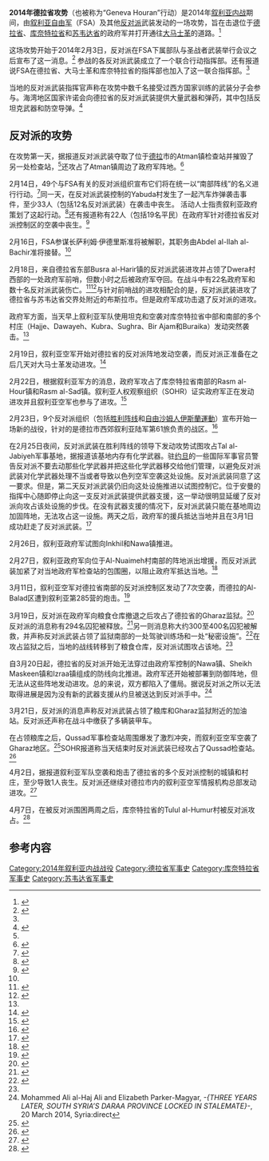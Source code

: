 {{Infobox military conflict
|conflict= 2014年德拉省攻势
|partof= [[叙利亚内战|叙利亚内战]]
|image=
|caption=
|date= 2014年2月3日至5月27日
|place=[[叙利亚|叙利亚]][[德拉省|德拉省]]和[[库奈特拉省|库奈特拉省]]
|result= 勝負不明
*政府军攻占[[库奈特拉|库奈特拉]]南部两个地区<ref name=advancegolan/>
*反对派武装占领Gharaz地区监狱和粮库
|combatant1={{flagicon|Syria|1932}} [[叙利亚自由军|叙利亚自由军]]
{{flagicon image|Flag of the Islamic Front (Syria).svg}} 叙利亚伊斯兰阵线
* [[自由沙姆人伊斯蘭運動|自由沙姆人伊斯蘭運動]]<ref name="61brigade"/>
{{Flagicon image|Flag of Jabhat al-Nusra.jpg}} [[努斯拉陣線|胜利阵线]]<ref name="61brigade"/>
|combatant2={{flagicon|Syria}} 叙利亚政府
*{{flagicon image|Flag of the Syrian Arab Armed Forces.svg}} 叙利亚政府军
*[[國防軍_(敘利亞)|国防军]]
|commander1=Abdul-Ilah al-Bashir-{准}-将<br /><small>（叙利亚自由军参谋长，2014年2月16日起）</small><ref name=albashir>{{cite news|title=Free Syrian Army fires military chief|publisher=Al Jazeera English|url=http://www.aljazeera.com/news/middleeast/2014/02/free-syrian-army-fires-military-chief-201421742719901171.html|date=16 February 2014|accessdate=16 February 2014|archive-date=2018-08-01|archive-url=https://web.archive.org/web/20180801075447/https://www.aljazeera.com/news/middleeast/2014/02/free-syrian-army-fires-military-chief-201421742719901171.html|dead-url=no}}</ref><br />萨利姆·伊德里斯-{准}-将<br /><small>（叙利亚自由军参谋长，至2014年2月16日）</small><ref name="Huff_unifiedcommand_8Dec2012">{{cite news|first=Bassem|last=Mroue|author2=Suzan Fraser|title=Syria Rebels Create New Unified Military Command|date=2012-12-08|publisher=Associated Press|url=http://www.huffingtonpost.com/2012/12/08/syria-rebels-military-council_n_2263256.html|accessdate=2012-12-08|archive-url=https://www.webcitation.org/6ClMtkEue?url=http://www.huffingtonpost.com/2012/12/08/syria-rebels-military-council_n_2263256.html|archive-date=2012-12-08|dead-url=yes}}</ref>
|commander2= Suheil Salman Hassan少将<br /><small>（第5装甲师师长）</small>
|units1=58个旅<ref name=SouthernComfort>{{cite web |url=https://now.mmedia.me/lb/en/commentaryanalysis/535135-southern-comfort |title=Southern Comfort |publisher=NOW News |date=12 February 2014 |deadurl=yes |archiveurl=https://web.archive.org/web/20160122141503/https://now.mmedia.me/lb/en/commentaryanalysis/535135-southern-comfort |archivedate=2016年1月22日 |accessdate=2014年4月20日 }}</ref>
|units2= 叙利亚陆军第5装甲师
* 第12装甲旅
* 第15机步旅
* 第112机步旅
* 第132机步旅
* 第175炮兵团
第9装甲师
*第52装甲旅<ref>{{Cite web |url=http://www.israelnationalnews.com/News/News.aspx/168052#.UwdAWONdWtE |title=存档副本 |accessdate=2014-04-20 |archive-date=2013-06-07 |archive-url=https://web.archive.org/web/20130607114227/http://www.israelnationalnews.com/News/News.aspx/168052#.UwdAWONdWtE |dead-url=no }}</ref>
|strength1= 30,000名武装分子<ref name=doesthe>{{Cite web |url=http://carnegieendowment.org/syriaincrisis/?fa=55054#comments |title=-{Does the “Southern Front” Exist?}- |accessdate=2014-04-20 |archive-date=2014-03-28 |archive-url=https://web.archive.org/web/20140328144421/http://carnegieendowment.org/syriaincrisis/?fa=55054#comments |dead-url=no }}</ref>
|strength2= 17,000名士兵和亲政府民兵<ref name=doesthe/>
|casualties1=1,300人丧生
|casualties2=600人丧生
|casualties3=
}}
'''2014年德拉省攻势'''（也被称为“Geneva Houran”行动）是2014年[[叙利亚内战|叙利亚内战]]期间，由[[叙利亚自由军|叙利亚自由军]]（FSA）及其他[[叙利亚反对派|反对派]]武装发动的一场攻势，旨在击退位于[[德拉省|德拉省]]、[[库奈特拉省|库奈特拉省]]和[[苏韦达省|苏韦达省]]的政府军并打开通往[[大马士革|大马士革]]的道路。<ref>{{Cite web |url=http://www.theguardian.com/world/2014/mar/11/syria-war-international-effort-southern-front-assad |title=Syria war: new push against Assad being planned, reports suggest |accessdate=2014-04-20 |archive-date=2014-04-07 |archive-url=https://web.archive.org/web/20140407012335/http://www.theguardian.com/world/2014/mar/11/syria-war-international-effort-southern-front-assad |dead-url=no }}</ref>

这场攻势开始于2014年2月3日，反对派在FSA下属部队与圣战者武装举行会议之后宣布了这一消息。<ref>{{cite news |url=http://syrianewsdesk.com/en/2014/02/03/news-opposition-battalions-launch-joint-geneva-houran-battle-daraa |title=Opposition battalions launch joint "Geneva Houran Battle" in Daraa |publisher=Syria Newsdesk |date=3 February 2014 |access-date=2014-04-20 |archive-url=https://web.archive.org/web/20140319234137/http://syrianewsdesk.com/en/2014/02/03/news-opposition-battalions-launch-joint-geneva-houran-battle-daraa |archive-date=2014-03-19 |dead-url=yes }}</ref> 参战的各反对派武装成立了一个联合行动指挥部。还有报道说FSA在德拉省、大马士革和库奈特拉省的指挥部也加入了这一联合指挥部。<ref name="SouthernComfort"/>

当地的反对派武装指挥官声称在攻势中数千名接受过西方国家训练的武装分子会参与。海湾地区国家许诺会向德拉省的反对派武装提供大量武器和弹药，其中包括反坦克武器和防空导弹。<ref>{{Cite web |url=http://news.yahoo.com/syria-rebels-planning-damascus-spring-offensive-181346336.html |title=存档副本 |accessdate=2014-04-20 |archive-date=2014-03-10 |archive-url=https://web.archive.org/web/20140310161741/http://news.yahoo.com/syria-rebels-planning-damascus-spring-offensive-181346336.html |dead-url=no }}</ref>

==反对派的攻势==

在攻势第一天，据报道反对派武装夺取了位于[[德拉|德拉]]市的Atman镇检查站并摧毁了另一处检查站，<ref name="SouthernComfort" />还攻占了Atman镇周边了政府军阵地。<ref>{{cite news |url=http://www.worldtribune.com/2014/02/03/rebels-flush-with-western-arms-take-battle-to-assads-forces-in-southern-syria/ |title=Rebels flush with Western arms take battle to Assad’s forces in southern Syria |publisher=World Tribune |date=3 February 2014 |deadurl=yes |archiveurl=https://web.archive.org/web/20140517171352/http://www.worldtribune.com/2014/02/03/rebels-flush-with-western-arms-take-battle-to-assads-forces-in-southern-syria/ |archivedate=2014年5月17日 |accessdate=2014年4月20日 }}</ref>

2月14日，49个与FSA有关的反对派组织宣布它们将在统一以“南部阵线”的名义进行行动。<ref>{{cite news |url=http://www.syrianobserver.com/News/News/Moderate+Rebel+Groups+Unite+in+Southern+Syria |title=Moderate Rebel Groups Unite in Southern Syria |publisher=The Syrian Observer |date=14 February 2014 |deadurl=yes |archiveurl=https://web.archive.org/web/20140227155744/http://www.syrianobserver.com/News/News/Moderate+Rebel+Groups+Unite+in+Southern+Syria |archivedate=2014年2月27日 |accessdate=2014年4月20日 }}</ref>同一天，在反对派武装控制的Yabuda村发生了一起汽车炸弹袭击事件，至少33人（包括12名反对派武装）在袭击中丧生。 活动人士指责叙利亚政府策划了这起行动。<ref>{{Cite web |url=http://syriahr.com/en/index.php?option=com_news&nid=1693&Itemid=2&task=displaynews#.UzociPmSykE |title=Car bomb in Syria's Daraa province kills at least 33 people |accessdate=2014-04-20 |archive-date=2014-04-21 |archive-url=https://web.archive.org/web/20140421064345/http://syriahr.com/en/index.php?option=com_news&nid=1693&Itemid=2&task=displaynews#.UzociPmSykE |dead-url=no }}</ref>还有报道称有22人（包括19名平民）在政府军针对德拉省反对派控制区的空袭中丧生。<ref>{{Cite web |url=http://syriahr.com/en/index.php?option=com_news&nid=1691&Itemid=2&task=displaynews#.UzodfvmSykE |title=Syria warplanes hit Yabrud near Damascus |accessdate=2014-04-20 |archive-date=2014-04-21 |archive-url=https://web.archive.org/web/20140421064548/http://syriahr.com/en/index.php?option=com_news&nid=1691&Itemid=2&task=displaynews#.UzodfvmSykE |dead-url=no }}</ref>

2月16日，FSA参谋长萨利姆·伊德里斯准将被解职，其职务由Abdel al-Ilah al-Bachir准将接替。<ref name=albashir/>

2月18日，来自德拉省东部Busra al-Harir镇的反对派武装进攻并占领了Dwera村西部的一处政府军前哨，但数小时之后被政府军夺回。在战斗中有22名政府军和数十名反对派武装伤亡。<ref name=southernborder>{{Cite web |url=http://english.al-akhbar.com/content/syrian-army-prepares-attack-its-southern-border |title=Syrian army prepares for an attack from its southern border |access-date=2014-04-20 |archive-url=https://web.archive.org/web/20181009092714/http://english.al-akhbar.com/content/syrian-army-prepares-attack-its-southern-border |archive-date=2018-10-09 |dead-url=yes }}</ref><ref>{{cite news |url=http://syriahr.com/en/index.php?option=com_news&nid=1705&Itemid=2&task=displaynews#.UwlfN_ldVqV |title=Violent clashes continue in Hama and Bombardment on Der'a |publisher=SOHR |date=19 February 2014 |accessdate=2014-04-20 |archive-date=2014-04-21 |archive-url=https://web.archive.org/web/20140421064302/http://syriahr.com/en/index.php?option=com_news&nid=1705&Itemid=2&task=displaynews#.UwlfN_ldVqV |dead-url=no }}</ref>与针对前哨战的进攻相配合的是，反对派武装进攻了德拉省与苏韦达省交界处附近的布斯拉市。但是政府军成功击退了反对派的进攻。

政府军方面，当天早上叙利亚军队使用坦克和空袭对库奈特拉省中部和南部的多个村庄（Hajje、Dawayeh、Kubra、Sughra、Bir Ajam和Buraika）发动突然袭击。<ref name=southernborder/>

2月19日，叙利亚空军开始对德拉省的反对派阵地发动空袭，而反对派正准备在之后几天对大马士革发动进攻。<ref>{{Cite web |url=http://english.alarabiya.net/en/News/middle-east/2014/02/21/Syrian-air-force-steps-up-attacks-in-south.html |title=Syrian air force steps up attacks in south |accessdate=2014-04-20 |archive-date=2017-10-19 |archive-url=https://web.archive.org/web/20171019163621/http://english.alarabiya.net/en/News/middle-east/2014/02/21/Syrian-air-force-steps-up-attacks-in-south.html |dead-url=no }}</ref>

2月22日，根据叙利亚军方的消息，政府军攻占了库奈特拉省南部的Rasm al-Hour镇和Rasm al-Sad镇。叙利亚人权观察组织（SOHR）证实政府军正在发动进攻并且叙利亚空军也参与了进攻。<ref name=advancegolan>{{Cite web |url=http://bostonherald.com/news_opinion/international/middle_east/2014/02/syrian_troops_advance_near_golan_heights_city |title=Syrian troops advance near Golan Heights city |accessdate=2014-04-20 |archive-date=2014-10-25 |archive-url=https://web.archive.org/web/20141025144803/http://www.bostonherald.com/news_opinion/international/middle_east/2014/02/syrian_troops_advance_near_golan_heights_city |dead-url=no }}</ref>

2月23日，9个反对派组织（包括[[努斯拉陣線|胜利阵线]]和[[自由沙姆人伊斯蘭運動|自由沙姆人伊斯蘭運動]]）宣布开始一场新的战役，针对的是德拉市西郊叙利亚陆军第61旅负责的战区。<ref name="61brigade">{{Cite web |url=http://syriahr.com/en/index.php?option=com_news&nid=1752&Itemid=2&task=displaynews#.UzoajvmSykE |title=9 military fighting groups combine in a battle against regime forces |accessdate=2014-04-20 |archive-date=2014-04-21 |archive-url=https://web.archive.org/web/20140421064253/http://syriahr.com/en/index.php?option=com_news&nid=1752&Itemid=2&task=displaynews#.UzoajvmSykE |dead-url=no }}</ref>

在2月25日夜间，反对派武装在胜利阵线的领导下发动攻势试图攻占Tal al-Jabiyeh军事基地，据报道该基地内存有化学武器。驻[[约旦|约旦]]的一些国际军事官员警告反对派不要去动那些化学武器并把这些化学武器移交给他们管理，以避免反对派武装对化学武器处理不当或者导致以色列空军空袭这处设施。反对派武装同意了这一要求。但是，第二天反对派武装仍旧向这处设施推进以试图控制它。位于安曼的指挥中心随即停止向这一支反对派武装提供武器支援，这一举动很明显延缓了反对派向攻占该处设施的步伐。在没有武器支援的情况下，反对派武装只能在基地周边加固阵地，无法攻占这一设施。两天之后，政府军的援兵抵达当地并且在3月1日成功赶走了反对派武装。<ref>{{Cite web |url=http://www.thenational.ae/world/middle-east/siege-of-syrian-arms-depot-exposes-chemical-weapons-fears |title=Siege of Syrian arms depot exposes chemical weapons fears |accessdate=2014-04-20 |archive-date=2017-06-24 |archive-url=https://web.archive.org/web/20170624100619/http://www.thenational.ae/world/middle-east/siege-of-syrian-arms-depot-exposes-chemical-weapons-fears |dead-url=no }}</ref>

2月26日，叙利亚政府军试图向Inkhil和Nawa镇推进。

2月27日，叙利亚政府军向位于Al-Nuaimeh村南部的阵地派出增援，而反对派武装加紧了对当地政府军检查站的包围圈，以阻止政府军抵达当地。<ref>{{cite web |url=http://www.al-monitor.com/pulse/security/2014/02/syria-southern-front-escalation-clashes-damascus.html |title=Clashes escalate on Syria's southern front |publisher=Al-Monitor |date=26 February 2014 |deadurl=yes |archiveurl=https://web.archive.org/web/20160304051358/http://www.al-monitor.com/pulse/security/2014/02/syria-southern-front-escalation-clashes-damascus.html |archivedate=2016年3月4日 |df= |accessdate=2014年4月20日 }}</ref>

3月11日，叙利亚空军对德拉省南部的反对派控制区发动了7次空袭，而德拉的Al-Balad区遭到叙利亚第285营的炮击。<ref>{{Cite web |url=http://syrianewsdesk.com/en/2014/03/11/news-seven-airstrikes-target-city-daraa |title=Seven airstrikes target city of Daraa |access-date=2014-04-20 |archive-url=https://web.archive.org/web/20140319235839/http://syrianewsdesk.com/en/2014/03/11/news-seven-airstrikes-target-city-daraa |archive-date=2014-03-19 |dead-url=yes }}</ref>

3月19日，反对派在政府军向粮食仓库撤退之后攻占了德拉省的Gharaz监狱。<ref>{{cite web |url=http://www.dailystar.com.lb/News/Middle-East/2014/Mar-19/250704-syria-army-fighting-for-control-of-krak-fort-official.ashx#axzz2uAA4pFGD |title=Syria army fighting for control of Krak fort: official |publisher=The Daily Star |date=19 March 2014 |accessdate=2014-04-20 |archive-date=2017-10-20 |archive-url=https://web.archive.org/web/20171020021736/http://www.dailystar.com.lb//News/Middle-East/2014/Mar-19/250704-syria-army-fighting-for-control-of-krak-fort-official.ashx#axzz2uAA4pFGD |dead-url=no }}</ref>反对派的消息称有294名囚犯被释放。<ref name=gharaz>{{cite web |url=http://syrianewsdesk.com/en/2014/03/19/news-opposition-forces-capture-daraa-central-prison-release-detainees |title=Opposition forces capture Daraa Central Prison, release detainees |publisher=Syria Newsdesk |date=19 March 2014 |access-date=2014-04-20 |archive-url=https://web.archive.org/web/20140320053159/http://syrianewsdesk.com/en/2014/03/19/news-opposition-forces-capture-daraa-central-prison-release-detainees |archive-date=2014-03-20 |dead-url=yes }}</ref>另一则消息称大约300至400名囚犯被解救，并声称反对派武装占领了监狱南部的一处驾驶训练场和一处“秘密设施”。<ref>{{cite web |url=http://eaworldview.com/2014/03/syria-insurgents-capture-prison-daraa/ |title=Syria: Insurgents Capture Prison in Daraa |publisher=EA WorldView |date=19 March 2014 |accessdate=2014-04-20 |archive-date=2019-02-02 |archive-url=https://web.archive.org/web/20190202084523/http://eaworldview.com/2014/03/syria-insurgents-capture-prison-daraa/ |dead-url=no }}</ref>在攻占监狱之后，当地的战线转移到了粮食仓库，反对派试图攻占该地。<ref name=gharaz/>

自3月20日起，德拉省的反对派开始无法穿过由政府军控制的Nawa镇、Sheikh Maskeen镇和Izraa镇组成的防线向北推进。政府军还开始被部署到防御阵地，但无法从这些阵地发动进攻。总的来说，双方都陷入了僵局。据说反对派之所以无法取得进展是因为没有新的武器支援从约旦被送达到反对派手中。<ref name=syriadirect>Mohammed Ali al-Haj Ali and Elizabeth Parker-Magyar, ''-{THREE YEARS LATER, SOUTH SYRIA’S DARAA PROVINCE LOCKED IN STALEMATE}-'', 20 March 2014, Syria:direct</ref>

3月21日，反对派的消息声称反对派武装占领了粮库和Gharaz监狱附近的加油站。反对派还声称在战斗中缴获了多辆装甲车。

在占领粮库之后，Qussad军事检查站周围爆发了激烈冲突，而叙利亚空军空袭了Gharaz地区。<ref>{{Cite web |url=http://syrianewsdesk.com/en/2014/03/21/news-fsa-seizes-strategic-checkpoint-daraa |title=存档副本 |access-date=2014-04-20 |archive-url=https://web.archive.org/web/20140323181214/http://syrianewsdesk.com/en/2014/03/21/news-fsa-seizes-strategic-checkpoint-daraa |archive-date=2014-03-23 |dead-url=yes }}</ref>SOHR报道称当天结束时反对派武装已经攻占了Qussad检查站。<ref>{{Cite web |url=http://syriahr.com/index.php?option=com_news&nid=16800&Itemid=2&task=displaynews#.Uzofp_mSykE |title=A summary of events on Friday, 21/03/2014 |accessdate=2014-04-20 |archive-date=2014-04-21 |archive-url=https://web.archive.org/web/20140421082348/http://syriahr.com/index.php?option=com_news&nid=16800&Itemid=2&task=displaynews#.Uzofp_mSykE |dead-url=no }}</ref>

4月2日，据报道叙利亚军队空袭和炮击了德拉省的多个反对派控制的城镇和村庄，至少导致1人丧生。反对派还继续对德拉市内的叙利亚空军情报机构总部发动进攻。<ref>{{Cite web |url=http://www.dailystar.com.lb/News/Middle-East/2014/Apr-03/252127-violence-flares-around-damascus.ashx#axzz2xfb9nA7E |title=Violence flares around Damascus |accessdate=2014-04-20 |archive-date=2017-10-10 |archive-url=https://web.archive.org/web/20171010004613/http://www.dailystar.com.lb//News/Middle-East/2014/Apr-03/252127-violence-flares-around-damascus.ashx#axzz2xfb9nA7E |dead-url=no }}</ref>

4月7日，在被反对派围困两周之后，库奈特拉省的Tulul al-Humur村被反对派攻占。<ref>{{Cite web |url=http://www.dailystar.com.lb/News/Middle-East/2014/Apr-08/252634-rebels-claim-gains-in-aleppo-and-qunaitra.ashx#axzz2yF1U2DSX |title=Rebels claim gains in Aleppo and Qunaitra |accessdate=2014-04-20 |archive-date=2017-10-19 |archive-url=https://web.archive.org/web/20171019125043/http://www.dailystar.com.lb//News/Middle-East/2014/Apr-08/252634-rebels-claim-gains-in-aleppo-and-qunaitra.ashx#axzz2yF1U2DSX |dead-url=no }}</ref>

==参考内容==
{{Reflist|colwidth=30em}}

[[Category:2014年叙利亚内战战役|Category:2014年叙利亚内战战役]]
[[Category:德拉省军事史|Category:德拉省军事史]]
[[Category:库奈特拉省军事史|Category:库奈特拉省军事史]]
[[Category:苏韦达省军事史|Category:苏韦达省军事史]]